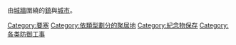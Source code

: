 由[[城牆|城牆]]圍繞的[[鎮|鎮]]與[[城市|城市]]。

[[Category:要塞|Category:要塞]]
[[Category:依類型劃分的聚居地|Category:依類型劃分的聚居地]]
[[Category:紀念物保存|Category:紀念物保存]]
[[Category:各类防御工事|Category:各类防御工事]]